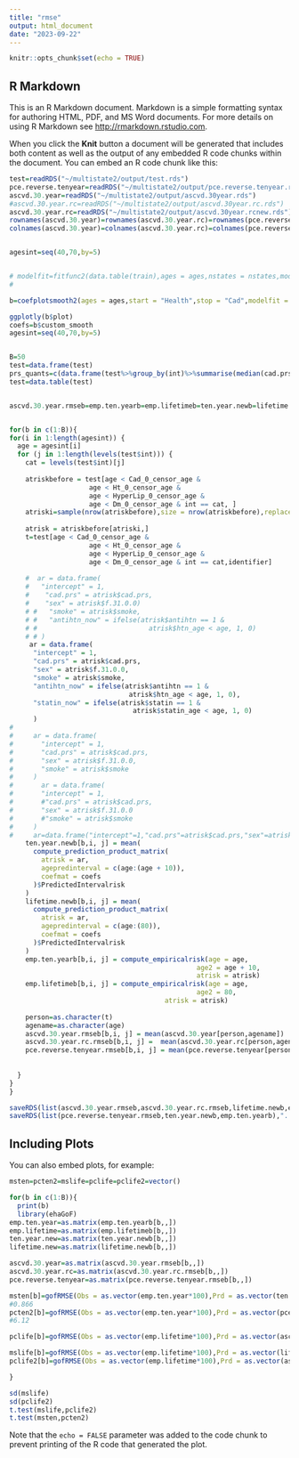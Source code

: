 ```yaml
---
title: "rmse"
output: html_document
date: "2023-09-22"
---
```


```r
knitr::opts_chunk$set(echo = TRUE)
```

## R Markdown

This is an R Markdown document. Markdown is a simple formatting syntax for authoring HTML, PDF, and MS Word documents. For more details on using R Markdown see <http://rmarkdown.rstudio.com>.

When you click the **Knit** button a document will be generated that includes both content as well as the output of any embedded R code chunks within the document. You can embed an R code chunk like this:

```r
test=readRDS("~/multistate2/output/test.rds")
pce.reverse.tenyear=readRDS("~/multistate2/output/pce.reverse.tenyear.rds")
ascvd.30.year=readRDS("~/multistate2/output/ascvd.30year.rds")
#ascvd.30.year.rc=readRDS("~/multistate2/output/ascvd.30year.rc.rds")
ascvd.30.year.rc=readRDS("~/multistate2/output/ascvd.30year.rcnew.rds")
rownames(ascvd.30.year)=rownames(ascvd.30.year.rc)=rownames(pce.reverse.tenyear)=test$identifier
colnames(ascvd.30.year)=colnames(ascvd.30.year.rc)=colnames(pce.reverse.tenyear)=40:79


agesint=seq(40,70,by=5)


# modelfit=fitfunc2(data.table(train),ages = ages,nstates = nstates,mode = "binomial",covariates ="cad.prs+f.31.0.0+smoke+antihtn_now+statin_now")
#                   

b=coefplotsmooth2(ages = ages,start = "Health",stop = "Cad",modelfit = modelfit,window_width = 20,span = 0.75,degree = 2)

ggplotly(b$plot)
coefs=b$custom_smooth
agesint=seq(40,70,by=5)


B=50
test=data.frame(test)
prs_quants=c(data.frame(test%>%group_by(int)%>%summarise(median(cad.prs),mean(cad.prs)))[c(2,4,6),3])
test=data.table(test)


ascvd.30.year.rmseb=emp.ten.yearb=emp.lifetimeb=ten.year.newb=lifetime.newb=pce.reverse.tenyear.rmseb=ascvd.30.year.rc.rmseb=array(NA,dim = c(B,length(agesint),length(levels(test$int))))


for(b in c(1:B)){
for(i in 1:length(agesint)) {
  age = agesint[i]
  for (j in 1:length(levels(test$int))) {
    cat = levels(test$int)[j]
    
    atriskbefore = test[age < Cad_0_censor_age &
                    age < Ht_0_censor_age &
                    age < HyperLip_0_censor_age &
                    age < Dm_0_censor_age & int == cat, ]
    atriski=sample(nrow(atriskbefore),size = nrow(atriskbefore),replace = T)
    
    atrisk = atriskbefore[atriski,]
    t=test[age < Cad_0_censor_age &
                    age < Ht_0_censor_age &
                    age < HyperLip_0_censor_age &
                    age < Dm_0_censor_age & int == cat,identifier]  
    
    #  ar = data.frame(
    #   "intercept" = 1,
    #    "cad.prs" = atrisk$cad.prs,
    #    "sex" = atrisk$f.31.0.0)
    # #   "smoke" = atrisk$smoke,
    # #   "antihtn_now" = ifelse(atrisk$antihtn == 1 &
    # #                            atrisk$htn_age < age, 1, 0)
    # # )
     ar = data.frame(
      "intercept" = 1,
      "cad.prs" = atrisk$cad.prs,
      "sex" = atrisk$f.31.0.0,
      "smoke" = atrisk$smoke,
      "antihtn_now" = ifelse(atrisk$antihtn == 1 &
                              atrisk$htn_age < age, 1, 0),
      "statin_now" = ifelse(atrisk$statin == 1 &
                               atrisk$statin_age < age, 1, 0)
      )
# 
#     ar = data.frame(
#       "intercept" = 1,
#       "cad.prs" = atrisk$cad.prs,
#       "sex" = atrisk$f.31.0.0,
#       "smoke" = atrisk$smoke
#     )
#       ar = data.frame(
#       "intercept" = 1,
#       #"cad.prs" = atrisk$cad.prs,
#       "sex" = atrisk$f.31.0.0
#       #"smoke" = atrisk$smoke
#     )
#     ar=data.frame("intercept"=1,"cad.prs"=atrisk$cad.prs,"sex"=atrisk$f.31.0.0)
    ten.year.newb[b,i, j] = mean(
      compute_prediction_product_matrix(
        atrisk = ar,
        agepredinterval = c(age:(age + 10)),
        coefmat = coefs
      )$PredictedIntervalrisk
    )
    lifetime.newb[b,i, j] = mean(
      compute_prediction_product_matrix(
        atrisk = ar,
        agepredinterval = c(age:(80)),
        coefmat = coefs
      )$PredictedIntervalrisk
    )
    emp.ten.yearb[b,i, j] = compute_empiricalrisk(age = age,
                                               age2 = age + 10,
                                               atrisk = atrisk)
    emp.lifetimeb[b,i, j] = compute_empiricalrisk(age = age,
                                               age2 = 80,
                                       atrisk = atrisk)
   
    person=as.character(t)
    agename=as.character(age)
    ascvd.30.year.rmseb[b,i, j] = mean(ascvd.30.year[person,agename])
    ascvd.30.year.rc.rmseb[b,i, j] =  mean(ascvd.30.year.rc[person,agename])
    pce.reverse.tenyear.rmseb[b,i, j] = mean(pce.reverse.tenyear[person,agename])
    
    
  }
}
}

saveRDS(list(ascvd.30.year.rmseb,ascvd.30.year.rc.rmseb,lifetime.newb,emp.lifetimeb),"../output/lifetimeb.rds")
saveRDS(list(pce.reverse.tenyear.rmseb,ten.year.newb,emp.ten.yearb),"../output/tenb.rds")
```

## Including Plots

You can also embed plots, for example:

```r

msten=pcten2=mslife=pclife=pclife2=vector()

for(b in c(1:B)){
  print(b)
  library(ehaGoF)
emp.ten.year=as.matrix(emp.ten.yearb[b,,])
emp.lifetime=as.matrix(emp.lifetimeb[b,,])
ten.year.new=as.matrix(ten.year.newb[b,,])
lifetime.new=as.matrix(lifetime.newb[b,,])

ascvd.30.year=as.matrix(ascvd.30.year.rmseb[b,,])
ascvd.30.year.rc=as.matrix(ascvd.30.year.rc.rmseb[b,,])
pce.reverse.tenyear=as.matrix(pce.reverse.tenyear.rmseb[b,,])

msten[b]=gofRMSE(Obs = as.vector(emp.ten.year*100),Prd = as.vector(ten.year.new*100))
#0.866
pcten2[b]=gofRMSE(Obs = as.vector(emp.ten.year*100),Prd = as.vector(pce.reverse.tenyear))
#6.12

pclife[b]=gofRMSE(Obs = as.vector(emp.lifetime*100),Prd = as.vector(ascvd.30.year))

mslife[b]=gofRMSE(Obs = as.vector(emp.lifetime*100),Prd = as.vector(lifetime.new*100))
pclife2[b]=gofRMSE(Obs = as.vector(emp.lifetime*100),Prd = as.vector(ascvd.30.year.rc))

}

sd(mslife)
sd(pclife2)
t.test(mslife,pclife2)
t.test(msten,pcten2)
```

Note that the `echo = FALSE` parameter was added to the code chunk to prevent printing of the R code that generated the plot.
